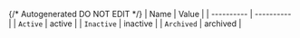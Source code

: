 {/* Autogenerated DO NOT EDIT  */}
| Name       | Value      |
| ---------- | ---------- |
| `Active`   | active     |
| `Inactive` | inactive   |
| `Archived` | archived   |